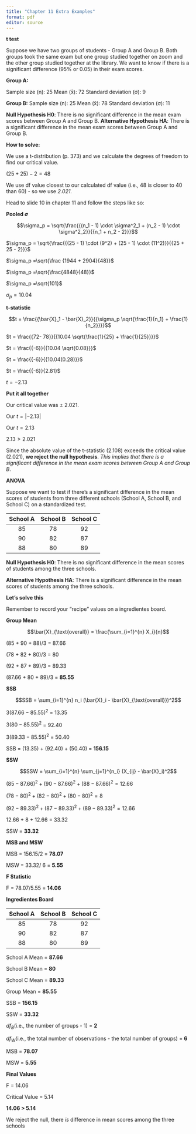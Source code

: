 ```yaml
---
title: "Chapter 11 Extra Examples"
format: pdf
editor: source
---
```


**t test**

Suppose we have two groups of students - Group A and Group B. Both groups took the same exam but one group studied together on zoom and the other group studied together at the library. We want to know if there is a significant difference (95% or 0.05) in their exam scores.


**Group A:**

Sample size (n): 25
Mean (x̄): 72
Standard deviation (σ): 9

**Group B:**
Sample size (n): 25
Mean (x̄): 78
Standard deviation (σ): 11

**Null Hypothesis H0**: There is no significant difference in the mean exam scores between Group A and Group B.
**Alternative Hypothesis HA**: There is a significant difference in the mean exam scores between Group A and Group B.


**How to solve:**

We use a t-distribution (p. 373) and we calculate the degrees of freedom to find our critical value.

$(25 + 25)-2 = 48$

We use df value closest to our calculated df value (i.e., 48 is closer to 40 than 60) -  so we use *2.021.* 

Head to slide 10 in chapter 11 and follow the steps like so: 

**Pooled $\sigma$**

$$\sigma_p = \sqrt{\frac{{(n_1 - 1) \cdot \sigma^2_1 + (n_2 - 1) \cdot \sigma^2_2}}{{n_1 + n_2 - 2}}}$$


$\sigma_p = \sqrt{\frac{{(25 - 1) \cdot (9^2) + (25 - 1) \cdot (11^2)}}{{25 + 25 - 2}}}$

$\sigma_p =\sqrt{\frac {1944 + 2904}{48}}$

$\sigma_p =\sqrt{\frac{4848}{48}}$

$\sigma_p =\sqrt{101}$

$\sigma_p = 10.04$


**t-statistic**

$$t = \frac{{\bar{X}_1 - \bar{X}_2}}{{\sigma_p \sqrt{\frac{1}{n_1} + \frac{1}{n_2}}}}$$

$t = \frac{{72- 78}}{{10.04 \sqrt{\frac{1}{25} + \frac{1}{25}}}}$

$t = \frac{{-6}}{{10.04 \sqrt{0.08}}}$

$t = \frac{{-6}}{{10.04(0.28)}}$

$t = \frac{{-6}}{2.81}$

$t = -2.13$

**Put it all together** 

Our critical value was $\pm$ 2.021. 

Our $t = |-2.13|$

Our $t = 2.13$

$2.13 > 2.021$

Since the absolute value of the t-statistic (2.108) exceeds the critical value (2.021), **we reject the null hypothesis**. *This implies that there is a significant difference in the mean exam scores between Group A and Group B*.

\pagebreak

**ANOVA**


Suppose we want to test if there's a significant difference in the mean scores of students from three different schools (School A, School B, and School C) on a standardized test.

| School A| School B | School C| 
|:------:|:------:|:------:|
| 85  | 78 |   92   | 
| 90 |  82 |  87  | 
| 88 | 80 |   89 |


**Null Hypothesis H0**: There is no significant difference in the mean scores of students among the three schools.

**Alternative Hypothesis HA**: There is a significant difference in the mean scores of students among the three schools.


**Let's solve this**

Remember to record your "recipe" values on a ingredientes board. 


**Group Mean**

 $$\bar{X}_{\text{overall}} = \frac{\sum_{i=1}^{n} X_i}{n}$$

(85 + 90 + 88)/3 = 87.66

(78 + 82 + 80)/3 = 80

(92 + 87 + 89)/3 = 89.33

(87.66 + 80 + 89)/3 = **85.55**



**SSB**

$$SSB = \sum_{i=1}^{n} n_i (\bar{X}_i - \bar{X}_{\text{overall}})^2$$



$3(87.66 - 85.55)^2$ = 13.35

$3(80 - 85.55)^2$ = 92.40

$3(89.33 - 85.55)^2$ = 50.40

SSB = (13.35) + (92.40) + (50.40) = **156.15**

\pagebreak

**SSW**


$$SSW = \sum_{i=1}^{n} \sum_{j=1}^{n_i} (X_{ij} - \bar{X}_i)^2$$


$(85 - 87.66)^2 + (90 - 87.66)^2 + (88 - 87.66)^2 = 12.66$

$(78 - 80)^2 + (82 - 80)^2 + (80 - 80)^2 = 8$

$(92 - 89.33)^2 + (87 - 89.33)^2 + (89 - 89.33)^2 = 12.66$


12.66 + 8 + 12.66 = 33.32

SSW = **33.32**


**MSB and MSW**

MSB = 156.15/2 = **78.07**

MSW = 33.32/ 6 = **5.55**

**F Statistic**

F = 78.07/5.55 = **14.06**


**Ingredientes Board**

| School A| School B | School C| 
|:------:|:------:|:------:|
| 85  | 78 |   92   | 
| 90 |  82 |  87  | 
| 88 | 80 |   89 |

School A Mean =  **87.66**

School B Mean =  **80**

School C Mean =  **89.33**

Group Mean = **85.55**

SSB = **156.15**

SSW = **33.32**

$df_B$(i.e., the number of groups - 1) = **2**

$df_W$(i.e., the total number of observations - the total number of groups) = **6**

MSB = **78.07**

MSW = **5.55**



**Final Values**

F = 14.06

Critical Value = 5.14


**14.06 > 5.14**

We reject the null, there *is* difference in mean scores among the three schools







